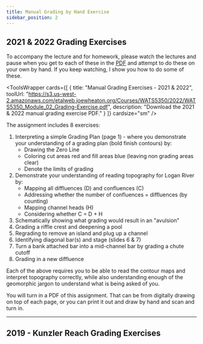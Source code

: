 ---
title: Manual Grading by Hand Exercise
sidebar_position: 2
---


## 2021 & 2022 Grading Exercises

To accompany the lecture and for homework, please watch the lectures and pause when you get to each of these in the [PDF](https://s3.us-west-2.amazonaws.com/etalweb.joewheaton.org/Courses/WATS5350/2022/WATS5350_Module_02_Grading-Exercise.pdf) and attempt to do these on your own by hand. If you keep watching, I show you how to do some of these.

<ToolsWrapper
  cards={[
    {
      title: "Manual Grading Exercises - 2021 & 2022",
      toolUrl: "https://s3.us-west-2.amazonaws.com/etalweb.joewheaton.org/Courses/WATS5350/2022/WATS5350_Module_02_Grading-Exercise.pdf",
      description: "Download the 2021 & 2022 manual grading exercise PDF."
    }
  ]}
  cardsize="sm"
/>

The assignment includes 8 exercises:

1. Interpreting a simple Grading Plan (page 1) - where you demonstrate your understanding of a grading plan (bold finish contours) by:
    - Drawing the Zero Line
    - Coloring cut areas red and fill areas blue (leaving non grading areas clear)
    - Denote the limits of grading
2. Demonstrate your understanding of reading topography for Logan River by:
    - Mapping all diffluences (D) and confluences (C)
    - Addressing whether the number of confluences = diffluences (by counting)
    - Mapping channel heads (H)
    - Considering whether C = D + H
3. Schematically showing what grading would result in an "avulsion"
4. Grading a riffle crest and deepening a pool
5. Regrading to remove an island and plug up a channel
6. Identifying diagonal bar(s) and stage (slides 6 & 7)
7. Turn a bank attached bar into a mid-channel bar by grading a chute cutoff
8. Grading in a new diffluence

Each of the above requires you to be able to read the contour maps and interpret topography correctly, while also understanding enough of the geomorphic jargon to understand what is being asked of you.

You will turn in a PDF of this assignment. That can be from digitally drawing on top of each page, or you can print it out and draw by hand and scan and turn in.

---

## 2019 - Kunzler Reach Grading Exercises

<GoogleSlides src="https://docs.google.com/presentation/d/e/2PACX-1vS_Q3noyaqXERXq678qWGYMsqZdGKKjs5Ry3GLKoN5x-JXTIzoWCXg8Oy1oa4Km7IQJgnUYRsZRMHf8/embed?start=false&loop=false&delayms=3000" title="2019 Kunzler Reach Grading Exercises" width={960} height={749} />
